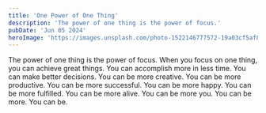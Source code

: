 ```yaml
---
title: 'One Power of One Thing'
description: 'The power of one thing is the power of focus.'
pubDate: 'Jun 05 2024'
heroImage: 'https://images.unsplash.com/photo-1522146777572-19a03cf5af87?q=80&w=3540&auto=format&fit=crop&ixlib=rb-4.0.3&ixid=M3wxMjA3fDB8MHxwaG90by1wYWdlfHx8fGVufDB8fHx8fA%3D%3D'
---
```


The power of one thing is the power of focus. When you focus on one thing, you can achieve great things. You can accomplish more in less time. You can make better decisions. You can be more creative. You can be more productive. You can be more successful. You can be more happy. You can be more fulfilled. You can be more alive. You can be more you. You can be more. You can be.
